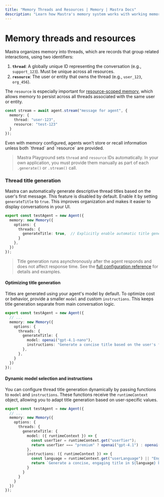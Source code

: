 ```yaml
---
title: "Memory Threads and Resources | Memory | Mastra Docs"
description: "Learn how Mastra's memory system works with working memory, conversation history, and semantic recall."
---
```



# Memory threads and resources

Mastra organizes memory into threads, which are records that group related interactions, using two identifiers:

1. **`thread`**: A globally unique ID representing the conversation (e.g., `support_123`). Must be unique across all resources.
2. **`resource`**: The user or entity that owns the thread (e.g., `user_123`, `org_456`).

The `resource` is especially important for [resource-scoped memory](./working-memory.mdx#resource-scoped-memory), which allows memory to persist across all threads associated with the same user or entity.

```typescript {4} showLineNumbers
const stream = await agent.stream("message for agent", {
  memory: {
    thread: "user-123",
    resource: "test-123"
  }
});
```

<Callout type="warning">
Even with memory configured, agents won’t store or recall information unless both `thread` and `resource` are provided.
</Callout>

> Mastra Playground sets `thread` and `resource` IDs automatically. In your own application, you must provide them manually as part of each `.generate()` or `.stream()` call.

### Thread title generation

Mastra can automatically generate descriptive thread titles based on the user's first message. This feature is disabled by default. Enable it by setting `generateTitle` to `true`. This improves organization and makes it easier to display conversations in your UI.

```typescript {3-7} showLineNumbers
export const testAgent = new Agent({
  memory: new Memory({
    options: {
      threads: {
        generateTitle: true,  // Explicitly enable automatic title generation
      }
    },
  })
});
```

> Title generation runs asynchronously after the agent responds and does not affect response time. See the [full configuration reference](../../reference/memory/Memory.mdx#thread-title-generation) for details and examples.

#### Optimizing title generation

Titles are generated using your agent's model by default. To optimize cost or behavior, provide a smaller `model` and custom `instructions`. This keeps title generation separate from main conversation logic.

```typescript {5-9} showLineNumbers
export const testAgent = new Agent({
  // ...
  memory: new Memory({
    options: {
      threads: {
        generateTitle: {
          model: openai("gpt-4.1-nano"),
          instructions: "Generate a concise title based on the user's first message",
        },
      },
    }
  })
});
```

#### Dynamic model selection and instructions

You can configure thread title generation dynamically by passing functions to `model` and `instructions`. These functions receive the `runtimeContext` object, allowing you to adapt title generation based on user-specific values.

```typescript {7-16} showLineNumbers
export const testAgent = new Agent({
  // ...
  memory: new Memory({
    options: {
      threads: {
        generateTitle: {
          model: ({ runtimeContext }) => {
            const userTier = runtimeContext.get("userTier");
            return userTier === "premium" ? openai("gpt-4.1") : openai("gpt-4.1-nano");
          },
          instructions: ({ runtimeContext }) => {
            const language = runtimeContext.get("userLanguage") || "English";
            return `Generate a concise, engaging title in ${language} based on the user's first message.`;
          }
        }
      }
    }
  })
});
```
